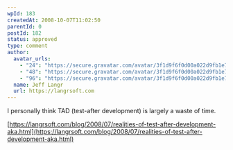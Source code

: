 ```yaml
---
wpId: 183
createdAt: 2008-10-07T11:02:50
parentId: 0
postId: 182
status: approved
type: comment
author:
  avatar_urls:
    - "24": "https://secure.gravatar.com/avatar/3f1d9f6f0d00a022d9fb1e78e6d324ec?s=24&d=mm&r=g"
    - "48": "https://secure.gravatar.com/avatar/3f1d9f6f0d00a022d9fb1e78e6d324ec?s=48&d=mm&r=g"
    - "96": "https://secure.gravatar.com/avatar/3f1d9f6f0d00a022d9fb1e78e6d324ec?s=96&d=mm&r=g"
  name: Jeff Langr
  url: https://langrsoft.com
---
```


I personally think TAD (test-after development) is largely a waste of time.

[https://langrsoft.com/blog/2008/07/realities-of-test-after-development-aka.html](https://langrsoft.com/blog/2008/07/realities-of-test-after-development-aka.html)